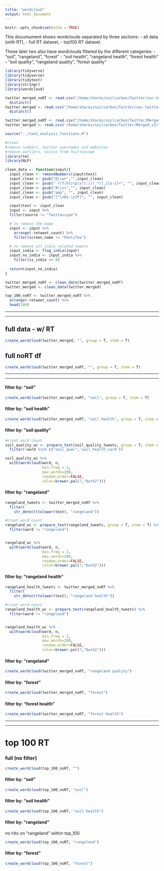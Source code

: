 ```yaml
---
title: "wordcloud"
output: html_document
---
```


```r
knitr::opts_chunk$set(echo = TRUE)
```


This documument shows wordclouds separated by three sections: 
- all data (with RT), 
- full RT dataset, 
- top100 RT dataset.  

These later two also have wordclouds filtered by the different categeries:
- "soil", "rangeland", "forest"
- "soil health", "rangeland health", "forest health"
- "soil quality", "rangeland quality", "forest quality"
  
  
```r
library(tidyverse)
library(tidyverse)
library(tidytext)
library(stringr)
library(wordcloud)

twitter_merged_noRT <- read.csv("/home/shares/soilcarbon/Twitter/soc-twitter/twitter_merged_noRT.csv", stringsAsFactors = FALSE) %>% 
  distinct()
twitter_merged <- read.csv("/home/shares/soilcarbon/Twitter/soc-twitter/twitter_merged.csv", stringsAsFactors = FALSE) %>% 
  distinct()

twitter_merged_noRT <- read.csv("/home/shares/soilcarbon/Twitter/Merged_v2/twitter_merged_noRT_v2.csv", stringsAsFactors = FALSE) 
twitter_merged <- read.csv('/home/shares/soilcarbon/Twitter/Merged_v2/twitter_merged_v2.csv', stringsAsFactors = FALSE)

```

```r
source("../text_analysis_functions.R")
```

```r
#clean
#remove numbers, twitter usernames and websites
#remove outliers, source from Twittascope
library(tm)
library(NLP)

clean_data <- function(input){
  input_clean <- removeNumbers(input$text)
  input_clean <- gsub("@\\w+","",input_clean)
  input_clean <- gsub(" ?(f|ht)tp(s?)://(.*)[.][a-z]+", "", input_clean)
  input_clean <- gsub("#\\s+","", input_clean)
  input_clean <- gsub("amp", "", input_clean)
  input_clean <- gsub("[^\x01-\x7F]", "", input_clean)

  input$text <- input_clean
  input <- input %>% 
  filter(source != "Twittascope") 

  # to remove the pope
  input <- input %>%
    arrange(-retweet_count) %>%
    filter(screen_name != "Pontifex")

  # to remove all india related tweets
  input_india <- flag_india(input)
  input_no_india <- input_india %>% 
    filter(is_india == 0) 
  
  return(input_no_india)
}
```


```r
twitter_merged_noRT <- clean_data(twitter_merged_noRT)
twitter_merged <- clean_data(twitter_merged)

top_100_noRT <- twitter_merged_noRT %>% 
  arrange(-retweet_count) %>% 
  head(100)
```


***  
***  

## full data - w/ RT
```r
create_wordcloud(twitter_merged, "", group = T, stem = T)
```


## full noRT df
```r
create_wordcloud(twitter_merged_noRT, "", group = T, stem = T)
```

***  
***  

#### filter by: "soil"
```r
create_wordcloud(twitter_merged_noRT, "soil", group = T, stem = T)
```  
  
#### filter by: "soil health"
```r
create_wordcloud(twitter_merged_noRT, "soil health", group = T, stem = T)
```  

#### filter by: "soil quality"
```r

#creat word count
soil_quality_wc <- prepare_text(soil_quality_tweets, group = T, stem = T) %>% 
  filter(!word %in% c("soil_qual",'soil_health_card'))

soil_quality_wc %>% 
  with(wordcloud(word, n, 
                 min.freq = 2,
                 max.words=200, 
                 random.order=FALSE, 
                 color=brewer.pal(7,"Dark2")))
```  

  
#### filter by: "rangeland"
```r
rangeland_tweets <- twitter_merged_noRT %>% 
  filter(
    str_detect(tolower(text), "rangeland"))

#creat word count
rangeland_wc <- prepare_text(rangeland_tweets, group = T, stem = T) %>% 
  filter(word != "rangeland")


rangeland_wc %>% 
  with(wordcloud(word, n, 
                 min.freq = 2,
                 max.words=200, 
                 random.order=FALSE, 
                 color=brewer.pal(7,"Dark2")))


```  
  
    
#### filter by: "rangeland health"
```r
rangeland_health_tweets <- twitter_merged_noRT %>% 
  filter(
    str_detect(tolower(text), "rangeland health"))

#creat word count
rangeland_health_wc <- prepare_text(rangeland_health_tweets) %>% 
  filter(word != "rangeland")


rangeland_health_wc %>% 
  with(wordcloud(word, n, 
                 min.freq = 2,
                 max.words=200, 
                 random.order=FALSE, 
                 color=brewer.pal(7,"Dark2")))
```  
 
   
#### filter by: "rangeland"
```r
create_wordcloud(twitter_merged_noRT, "rangeland quality")
```  
 
  
#### filter by: "forest"
```r
create_wordcloud(twitter_merged_noRT, "forest")
```

#### filter by: "forest health"
```r
create_wordcloud(twitter_merged_noRT, "forest health")
```


***
***
  
  
# top 100 RT
### full (no filter)
```r
create_wordcloud(top_100_noRT, "")
```
  
#### filter by: "soil"
```r
create_wordcloud(top_100_noRT, "soil")
```

#### filter by: "soil health"
```r
create_wordcloud(top_100_noRT, "soil health")
```
  
#### filter by: "rangeland"
no hits on "rangeland" within top_100
```r
create_wordcloud(top_100_noRT, "rangeland")
```
  
#### filter by: "forest"
```r
create_wordcloud(top_100_noRT, "forest")
```
